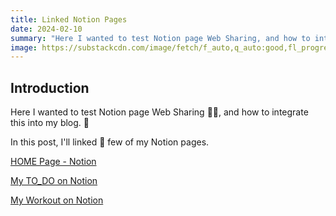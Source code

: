 ```yaml
---
title: Linked Notion Pages
date: 2024-02-10
summary: "Here I wanted to test Notion page Web Sharing, and how to integrate this into my blog. In this post, I'll linked few of my Notion pages."
image: https://substackcdn.com/image/fetch/f_auto,q_auto:good,fl_progressive:steep/https%3A%2F%2Fbucketeer-e05bbc84-baa3-437e-9518-adb32be77984.s3.amazonaws.com%2Fpublic%2Fimages%2F981d381e-f35d-4988-9a13-faab91eeb5de_1440x660.gif
---
```


## Introduction
Here I wanted to test Notion page Web Sharing 👨‍💻, and how to integrate this into my blog. 📝

 In this post, I'll linked 🚀 few of my Notion pages.

[HOME Page - Notion](https://successful-animal-821.notion.site/Personal-Home-bccae2e6f64e4697aaa6bf5b78abc3c7?pvs=4)


[My TO_DO on Notion](https://successful-animal-821.notion.site/Tech-OS-51eee399b1df4433be63eb364786940f?pvs=4)

[My Workout on Notion](https://successful-animal-821.notion.site/Workout-Tracker-0c7052ddb1af4122954e21f08e5b8323?pvs=4)
 

